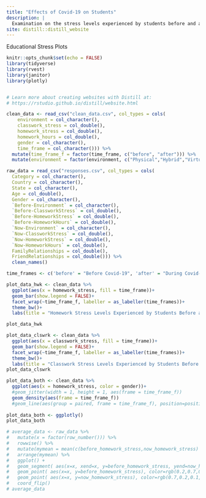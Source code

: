 ```yaml
---
title: "Effects of Covid-19 on Students"
description: |
  Examination on the stress levels experienced by students before and after Covid
site: distill::distill_website
---
```

Educational Stress Plots
```r
knitr::opts_chunk$set(echo = FALSE)
library(tidyverse)
library(rvest)
library(janitor)
library(plotly)


# Learn more about creating websites with Distill at:
# https://rstudio.github.io/distill/website.html

```

```r
clean_data <- read_csv("clean_data.csv", col_types = cols(
    environment = col_character(),
    classwork_stress = col_double(),
    homework_stress = col_double(),
    homework_hours = col_double(),
    gender = col_character(),
    time_frame = col_character())) %>% 
  mutate(time_frame_f = factor(time_frame, c("before", "after"))) %>% 
  mutate(environment = factor(environment, c("Physical","Hybrid","Virtual")))

raw_data = read_csv("responses.csv", col_types = cols(
  Category = col_character(),
  Country = col_character(),
  State = col_character(),
  Age = col_double(),
  Gender = col_character(),
  `Before-Environment` = col_character(),
  `Before-ClassworkStress` = col_double(),
  `Before-HomeworkStress` = col_double(),
  `Before-HomeworkHours` = col_double(),
  `Now-Environment` = col_character(),
  `Now-ClassworkStress` = col_double(),
  `Now-HomeworkStress` = col_double(),
  `Now-HomeworkHours` = col_double(),
  FamilyRelationships = col_double(),
  FriendRelationships = col_double())) %>% 
  clean_names()

time_frames <- c('before' = "Before Covid-19", 'after' = "During Covid-19")

```

```r
plot_data_hwk <- clean_data %>% 
  ggplot(aes(x = homework_stress, fill = time_frame))+
  geom_bar(show.legend = FALSE)+
  facet_wrap(~time_frame_f, labeller = as_labeller(time_frames))+
  theme_bw()+
  labs(title = "Homework Stress Levels Experienced by Students Before and During Covid-19", subtitle = "There was a general increase in homework stress during covid.\nThe distribution of stress with respect to the increase stayed roughly the same shape", x = "Stress Levels", y = "Count", fill = "")

plot_data_hwk
```


``` r
plot_data_clswrk <- clean_data %>% 
  ggplot(aes(x = classwork_stress, fill = time_frame))+
  geom_bar(show.legend = FALSE)+
  facet_wrap(~time_frame_f, labeller = as_labeller(time_frames))+
  theme_bw()+
  labs(title = "Classwork Stress Levels Experienced by Students Before and During Covid-19", subtitle = "There was an uneven increase in classwork stress levels, but stress levels increased as well", x = "Stress Levels", y = "Count", fill = "")
plot_data_clswrk
```
```r
plot_data_both <- clean_data %>% 
  ggplot(aes(x = homework_stress, color = gender))+
  #geom_jitter(width = 1, height = 1, aes(frame = time_frame_f))
  geom_density(aes(frame = time_frame_f))
  #geom_line(aes(group = paired, frame = time_frame_f), position=position_jitter(width = 0.05, height = 0.05))
  
plot_data_both <- ggplotly()
plot_data_both

```
 ```r
# average_data <- raw_data %>% 
#   mutate(x = factor(row_number())) %>% 
#   rowwise() %>% 
#   mutate(mymean = mean(c(before_homework_stress,now_homework_stress) )) %>% 
#   arrange(mymean) %>% 
#   ggplot() +
#   geom_segment( aes(x=x, xend=x, y=before_homework_stress, yend=now_homework_stress), color="grey") +
#   geom_point( aes(x=x, y=before_homework_stress), color=rgb(0.2,0.7,0.1,0.5), size=3 ) +
#   geom_point( aes(x=x, y=now_homework_stress), color=rgb(0.7,0.2,0.1,0.5), size=3 ) +
#   coord_flip()
# average_data
 ```


